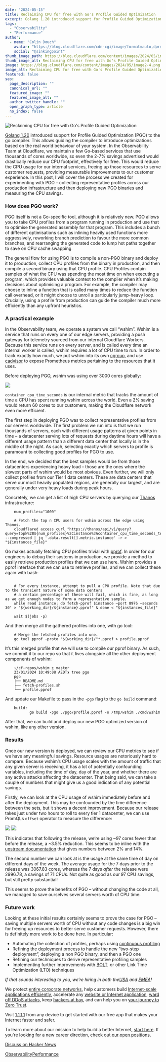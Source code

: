 ```yaml
---
date: "2024-05-15"
title: Reclaiming CPU for free with Go's Profile Guided Optimization
excerpt: Golang 1.20 introduced support for Profile Guided Optimization (PGO) to the go compiler. This post covers the process we created for experimenting with PGO at Cloudflare, and measuring the CPU savings...
tags:
  - "Observability"
  - "Performance"
author:
  - name: "Colin Douch"
    avatar: "https://blog.cloudflare.com/cdn-cgi/image/format=auto,dpr=3,width=64,height=64/https://blog-cloudflare-com-assets.storage.googleapis.com/2019/09/IMG_20181022_190230.jpg"
    social: "@sinkingpoint"
thumb_image_path: https://blog.cloudflare.com/content/images/2024/05/image2-4.png
thumb_image_alt: Reclaiming CPU for free with Go's Profile Guided Optimization
image: https://blog.cloudflare.com/content/images/2024/05/image2-4.png
image_alt: Reclaiming CPU for free with Go's Profile Guided Optimization
featured: false
seo:
  page_description: ""
  canonical_url: ""
  featured_image: ""
  featured_image_alt: ""
  author_twitter_handle: ""
  open_graph_type: article
  no_index: false
---
```


![Reclaiming CPU for free with Go's Profile Guided Optimization](https://blog.cloudflare.com/content/images/2024/05/image2-4.png)

[Golang 1.20](https://tip.golang.org/doc/go1.20) introduced support for
Profile Guided Optimization (PGO) to the go compiler. This allows guiding the
compiler to introduce optimizations based on the real world behaviour of your
system. In the Observability Team at Cloudflare, we maintain a few Go-based
services that use thousands of cores worldwide, so even the 2-7% savings
advertised would drastically reduce our CPU footprint, effectively for free.
This would reduce the CPU usage for our internal services, freeing up those
resources to serve customer requests, providing measurable improvements to our
customer experience. In this post, I will cover the process we created for
experimenting with PGO – collecting representative profiles across our
production infrastructure and then deploying new PGO binaries and measuring
the CPU savings.

### How does PGO work?

PGO itself is not a Go-specific tool, although it is relatively new. PGO
allows you to take CPU profiles from a program running in production and use
that to optimise the generated assembly for that program. This includes a
bunch of different optimisations such as inlining heavily used functions more
aggressively, reworking branch prediction to favour the more common branches,
and rearranging the generated code to lump hot paths together to save on CPU
cache swapping.

The general flow for using PGO is to compile a non-PGO binary and deploy it to
production, collect CPU profiles from the binary in production, and then
compile a _second_ binary using that CPU profile. CPU Profiles contain samples
of what the CPU was spending the most time on when executing a program, which
provides valuable context to the compiler when it’s making decisions about
optimising a program. For example, the compiler may choose to inline a
function that is called many times to reduce the function call overhead, or it
might choose to unroll a particularly jump-heavy loop. Crucially, using a
profile from production can guide the compiler much more efficiently than any
upfront heuristics.

### A practical example

In the Observability team, we operate a system we call “wshim”. Wshim is a
service that runs on every one of our edge servers, providing a push gateway
for telemetry sourced from our internal Cloudflare Workers. Because this
service runs on every server, and is called every time an internal worker is
called, wshim requires a lot of CPU time to run. In order to track exactly how
much, we put wshim into its own
[cgroup](https://en.wikipedia.org/wiki/Cgroups), and use
[cadvisor](https://github.com/google/cadvisor) to expose Prometheus metrics
pertaining to the resources that it uses.

Before deploying PGO, wshim was using over 3000 cores globally:

![](https://blog.cloudflare.com/content/images/2024/05/image1-3.png)

`container_cpu_time_seconds` is our internal metric that tracks the amount of
time a CPU has spent running wshim across the world. Even a 2% saving would
return 60 cores to our customers, making the Cloudflare network even more
efficient.

The first step in deploying PGO was to collect representative profiles from
our servers worldwide. The first problem we run into is that we run thousands
of servers, each with different usage patterns at given points in time – a
datacenter serving lots of requests during daytime hours will have a different
usage pattern than a different data center that locally is in the middle of
the night. As such, selecting exactly which servers to profile is paramount to
collecting good profiles for PGO to use.

In the end, we decided that the best samples would be from those datacenters
experiencing heavy load – those are the ones where the slowest parts of wshim
would be most obvious. Even further, we will only collect profiles from our
Tier 1 data centers. These are data centers that serve our most heavily
populated regions, are generally our largest, and are generally under very
heavy loads during peak hours.

Concretely, we can get a list of high CPU servers by querying our
[Thanos](https://thanos.io/) infrastructure:

```
    num_profiles="1000"

    # Fetch the top n CPU users for wshim across the edge using Thanos.
    cloudflared access curl "https://thanos/api/v1/query?query=topk%28${num_profiles}%2Cinstance%3Acontainer_cpu_time_seconds_total%3Arate2m%7Bapp_name%3D%22wshim.service%22%7D%29&dedup=true&partial_response=true" --compressed | jq '.data.result[].metric.instance' -r > "${instances_file}"
```

Go makes actually fetching CPU profiles trivial with
[pprof](https://pkg.go.dev/net/http/pprof). In order for our engineers to
debug their systems in production, we provide a method to easily retrieve
production profiles that we can use here. Wshim provides a pprof interface
that we can use to retrieve profiles, and we can collect these again with
bash:

```

    # For every instance, attempt to pull a CPU profile. Note that due to the transient nature of some data centers
    # a certain percentage of these will fail, which is fine, as long as we get enough nodes to form a representative sample.
    while read instance; do fetch-pprof $instance –port 8976 –seconds 30' > "${working_dir}/${instance}.pprof" & done < "${instances_file}"

    wait $(jobs -p)
```

And then merge all the gathered profiles into one, with go tool:

```
    # Merge the fetched profiles into one.
    go tool pprof -proto "${working_dir}/"*.pprof > profile.pprof
```

It’s this merged profile that we will use to compile our pprof binary. As
such, we commit it to our repo so that it lives alongside all the other
deployment components of wshim:

```
    ~/cf-repos/wshim ± master
    23/01/2024 10:49:08 AEDT❯ tree pgo
    pgo
    ├── README.md
    ├── fetch-profiles.sh
    └── profile.pprof
```

And update our Makefile to pass in the `-pgo` flag to the `go build` command:

```
    build:
           go build -pgo ./pgo/profile.pprof -o /tmp/wshim ./cmd/wshim
```

After that, we can build and deploy our new PGO optimized version of wshim,
like any other version.

### Results

Once our new version is deployed, we can review our CPU metrics to see if we
have any meaningful savings. Resource usages are notoriously hard to compare.
Because wshim’s CPU usage scales with the amount of traffic that any given
server is receiving, it has a lot of potentially confounding variables,
including the time of day, day of the year, and whether there are any active
attacks affecting the datacenter. That being said, we can take a couple of
numbers that might give us a good indication of any potential savings.

Firstly, we can look at the CPU usage of wshim immediately before and after
the deployment. This may be confounded by the time difference between the
sets, but it shows a decent improvement. Because our release takes just under
two hours to roll to every tier 1 datacenter, we can use PromQLs `offset`
operator to measure the difference:

![](https://blog.cloudflare.com/content/images/2024/05/image3-1.png)
![](https://blog.cloudflare.com/content/images/2024/05/image4-1.png)

This indicates that following the release, we’re using ~97 cores fewer than
before the release, a ~3.5% reduction. This seems to be inline with the
[upstream documentation](https://go.dev/doc/pgo#overview) that gives numbers
between 2% and 14%.

The second number we can look at is the usage at the same time of day on
different days of the week. The average usage for the 7 days prior to the
release was 3067.83 cores, whereas the 7 days _after_ the release were
2996.78, a savings of 71 CPUs. Not quite as good as our 97 CPU savings, but
still pretty substantial!

This seems to prove the benefits of PGO – without changing the code at all, we
managed to save ourselves several servers worth of CPU time.

### Future work

Looking at these initial results certainly seems to prove the case for PGO –
saving multiple servers worth of CPU without any code changes is a big win for
freeing up resources to better serve customer requests. However, there is
definitely more work to be done here. In particular:

- Automating the collection of profiles, perhaps using [continuous profiling](https://www.cncf.io/blog/2022/05/31/what-is-continuous-profiling/)
- Refining the deployment process to handle the new “two-step deployment”, deploying a non PGO binary, and then a PGO one
- Refining our techniques to derive representative profiling samples
- Implementing further improvements with [BOLT](https://github.com/facebookarchive/BOLT), or other Link Time Optimization (LTO) techniques

_If that sounds interesting to you, we’re hiring in both the[USA](https://boards.greenhouse.io/cloudflare/jobs/5563753?gh_jid=5563753)
and
[EMEA](https://boards.greenhouse.io/cloudflare/jobs/5443710?gh_jid=5443710)!_

We protect [entire corporate networks](https://www.cloudflare.com/network-services/), help customers build [Internet-scale applications efficiently](https://workers.cloudflare.com/), accelerate any [website or Internet application](https://www.cloudflare.com/performance/accelerate-internet-applications/), [ward off DDoS attacks](https://www.cloudflare.com/ddos/), keep [hackers at bay](https://www.cloudflare.com/application-security/), and can help you on
[your journey to Zero Trust](https://www.cloudflare.com/products/zero-trust/).

Visit [1.1.1.1](https://one.one.one.one/) from any device to get started with
our free app that makes your Internet faster and safer.

To learn more about our mission to help build a better Internet, [start here](https://www.cloudflare.com/learning/what-is-cloudflare/). If you're
looking for a new career direction, check out [our open positions](http://www.cloudflare.com/careers).

[ Discuss on Hacker News](https://news.ycombinator.com/submitlink?u=https://blog.cloudflare.com/reclaiming-cpu-for-free-with-pgo "Discuss on Hacker News")

[Observability](/tag/observability)[Performance](/tag/performance)
